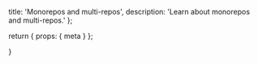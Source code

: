   title: 'Monorepos and multi-repos',
  description:
    'Learn about monorepos and multi-repos.'
};

  return {
    props: {
      meta
    }
  };

}
